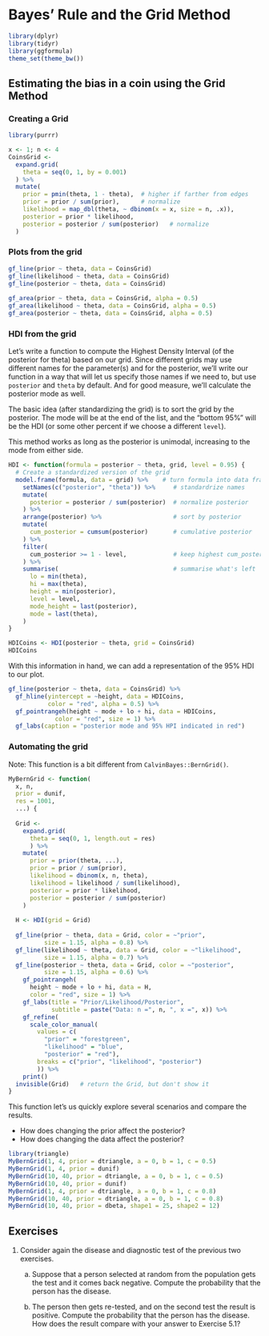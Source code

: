 
# Bayes' Rule and the Grid Method

```r
library(dplyr)
library(tidyr)
library(ggformula)
theme_set(theme_bw())
```


## Estimating the bias in a coin using the Grid Method

### Creating a Grid
```r
library(purrr)

x <- 1; n <- 4
CoinsGrid <- 
  expand.grid(
    theta = seq(0, 1, by = 0.001)
  ) %>%
  mutate(
    prior = pmin(theta, 1 - theta),  # higher if farther from edges
    prior = prior / sum(prior),      # normalize
    likelihood = map_dbl(theta, ~ dbinom(x = x, size = n, .x)),
    posterior = prior * likelihood,  
    posterior = posterior / sum(posterior)   # normalize
  )
```

### Plots from the grid

```r
gf_line(prior ~ theta, data = CoinsGrid)
gf_line(likelihood ~ theta, data = CoinsGrid)
gf_line(posterior ~ theta, data = CoinsGrid)
    
gf_area(prior ~ theta, data = CoinsGrid, alpha = 0.5)
gf_area(likelihood ~ theta, data = CoinsGrid, alpha = 0.5)
gf_area(posterior ~ theta, data = CoinsGrid, alpha = 0.5)
```

### HDI from the grid

Let's write a function to compute the Highest Density Interval (of the posterior
for theta) based on our grid.  Since different grids may use
different names for the parameter(s) and for the posterior, we'll write 
our function in a way that will let us specify those names if we need
to, but use `posterior` and `theta` by default.  And for good measure,
we'll calculate the posterior mode as well.

The basic idea (after standardizing the grid) is to sort the grid by
the posterior.  The mode will be at the end of the list, and the 
"bottom 95%" will be the HDI (or some other percent if we choose a 
different `level`).

This method works as long as the posterior is unimodal, increasing to the mode
from either side.

```r
HDI <- function(formula = posterior ~ theta, grid, level = 0.95) {
  # Create a standardized version of the grid
  model.frame(formula, data = grid) %>%    # turn formula into data frame
    setNames(c("posterior", "theta")) %>%     # standardrize names
    mutate(
      posterior = posterior / sum(posterior)  # normalize posterior
    ) %>%
    arrange(posterior) %>%                    # sort by posterior
    mutate(
      cum_posterior = cumsum(posterior)       # cumulative posterior
    ) %>% 
    filter(                                
      cum_posterior >= 1 - level,             # keep highest cum_posterior
    ) %>%
    summarise(                                # summarise what's left
      lo = min(theta),
      hi = max(theta),
      height = min(posterior),
      level = level,
      mode_height = last(posterior),
      mode = last(theta),
    )
}      
```

```r
HDICoins <- HDI(posterior ~ theta, grid = CoinsGrid)
HDICoins
```

With this information in hand, we can add a representation of the 95%
HDI to our plot.

```r
gf_line(posterior ~ theta, data = CoinsGrid) %>% 
  gf_hline(yintercept = ~height, data = HDICoins, 
           color = "red", alpha = 0.5) %>%
  gf_pointrangeh(height ~ mode + lo + hi, data = HDICoins, 
             color = "red", size = 1) %>%
  gf_labs(caption = "posterior mode and 95% HPI indicated in red")
```


### Automating the grid

Note: This function is a bit different from `CalvinBayes::BernGrid()`.

```r
MyBernGrid <- function(
  x, n,
  prior = dunif,
  res = 1001,
  ...) {
  
  Grid <- 
    expand.grid(
      theta = seq(0, 1, length.out = res)
      ) %>% 
    mutate(
      prior = prior(theta, ...),
      prior = prior / sum(prior),
      likelihood = dbinom(x, n, theta),
      likelihood = likelihood / sum(likelihood),
      posterior = prior * likelihood,
      posterior = posterior / sum(posterior)
    )
  
  H <- HDI(grid = Grid)
  
  gf_line(prior ~ theta, data = Grid, color = ~"prior", 
          size = 1.15, alpha = 0.8) %>% 
  gf_line(likelihood ~ theta, data = Grid, color = ~"likelihood", 
          size = 1.15, alpha = 0.7) %>% 
  gf_line(posterior ~ theta, data = Grid, color = ~"posterior",
          size = 1.15, alpha = 0.6) %>% 
    gf_pointrangeh( 
      height ~ mode + lo + hi, data = H,
      color = "red", size = 1) %>% 
    gf_labs(title = "Prior/Likelihood/Posterior", 
            subtitle = paste("Data: n =", n, ", x =", x)) %>%
    gf_refine(
      scale_color_manual(
        values = c(
          "prior" = "forestgreen", 
          "likelihood" = "blue", 
          "posterior" = "red"),
        breaks = c("prior", "likelihood", "posterior")
        )) %>%
    print()
  invisible(Grid)   # return the Grid, but don't show it
}
```

This function let's us quickly explore several scenarios and compare 
the results.  

* How does changing the prior affect the posterior?
* How does changing the data affect the posterior?

```r
library(triangle)
MyBernGrid(1, 4, prior = dtriangle, a = 0, b = 1, c = 0.5)
MyBernGrid(1, 4, prior = dunif)
MyBernGrid(10, 40, prior = dtriangle, a = 0, b = 1, c = 0.5)
MyBernGrid(10, 40, prior = dunif)
MyBernGrid(1, 4, prior = dtriangle, a = 0, b = 1, c = 0.8)
MyBernGrid(10, 40, prior = dtriangle, a = 0, b = 1, c = 0.8)
MyBernGrid(10, 40, prior = dbeta, shape1 = 25, shape2 = 12)
```

## Exercises


<!-- Exercise 5.3. [Purpose: To see a hands-on example of data-order invariance.] -->

1. Consider again the disease and diagnostic test of the previous two exercises.

    a. Suppose that a person selected at random from the population gets the
    test and it comes back negative. Compute the probability that the person has
    the disease.
    
    b. The person then gets re-tested, and on the second test the result is
    positive. Compute the probability that the person has the disease. How does
    the result compare with your answer to Exercise 5.1?
 
